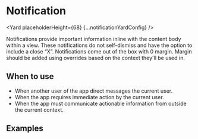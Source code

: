 <!--
Copyright (c) Uber Technologies, Inc.

This source code is licensed under the MIT license found in the
LICENSE file in the root directory of this source tree.
-->





# Notification

<Yard placeholderHeight={68} {...notificationYardConfig} />

Notifications provide important information inline with the content body within a view. These
notifications do not self-dismiss and have the option to include a close “X”. Notifications
come out of the box with 0 margin. Margin should be added using overrides based on the context
they'll be used in.

## When to use

- When another user of the app direct messages the current user.
- When the app requires immediate action by the current user.
- When the app must communicate actionable information from outside the current context.

## Examples

<Example title="Notification Basic Usage" path="notification/basic.tsx">
  <Basic />
</Example>

<Example title="Notification with all Available Kinds" path="notification/kinds.tsx">
  <Kinds />
</Example>

<Example title="Notification Closeable example" path="notification/closeable.tsx">
  <Closeable />
</Example>

<Example title="Notification in Full width" path="notification/full-width.tsx">
  <FullWidth />
</Example>

<Example title="Notification with Overrides" path="notification/overrides.tsx">
  <Customization />
</Example>

<Example title="Notification with Custom Dismiss" path="notification/custom-dismiss.tsx">
  <CustomDismiss />
</Example>

<Exports
  component={NotificationExports}
  title="Notification exports"
  path="baseui/notification"
  cheatsheet={false}
/>

